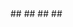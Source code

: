 ---
---

<CardGroup>
  <Card
    title="📄️Environment set upPrepare for working with Squid SDK"
    href="/sdk/how-to-start/development-environment-set-up/"
  />
</CardGroup>

<CardGroup>
  <Card
    title="📄️Indexer from scratchLearn to compose SDK packages"
    href="/sdk/how-to-start/squid-from-scratch/"
  >
    ##
  </Card>
</CardGroup>

<CardGroup>
  <Card
    title="📄️Development flowA general approach to squid development"
    href="/sdk/how-to-start/squid-development/"
  >
    ##
  </Card>
</CardGroup>

<CardGroup>
  <Card
    title="📄️Project structureThe folder layout of a squid project"
    href="/sdk/how-to-start/layout/"
  >
    ##
  </Card>
</CardGroup>

<CardGroup>
  <Card
    title="📄️sqd CLI cheatsheetCommonly used CLI commands"
    href="/sdk/how-to-start/cli-cheatsheet/"
  >
    ##
  </Card>
</CardGroup>
